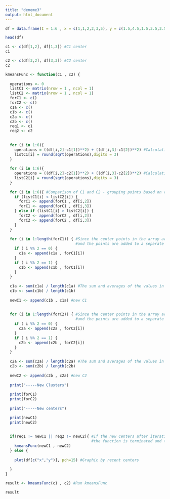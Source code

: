 ```yaml
---
title: "deneme3"
output: html_document
---
```

```r

df = data.frame(I = 1:6 , x = c(1,1,2,2,3,5), y = c(1.5,4.5,1.5,3.5,2.5,6)) #Create dataframe

head(df)

```
```r

c1 <- c(df[1,2], df[1,3]) #C1 center
c1

c2 <- c(df[3,2], df[3,3]) #C2 center
c2

```
```r

kmeansFunc <- function(c1 , c2) { 
  
  operations <- 0
  listC1 <- matrix(nrow = 1 , ncol = 1)
  listC2 <- matrix(nrow = 1 , ncol = 1)
  forC1 <- c()
  forC2 <- c()
  c1a <- c()
  c1b <- c()
  c2a <- c()
  c2b <- c()
  req1 <- c1
  req2 <- c2
  
  
  for (i in 1:6){
    operations = ((df[i,2]-c1[1])**2) + ((df[i,3]-c1[2])**2) #Calculating the distances of points to each other - square and root - For C1
    listC1[i] = round(sqrt(operations),digits = 3)
  }
  
  for (i in 1:6){
    operations = ((df[i,2]-c2[1])**2) + ((df[i,3]-c2[2])**2) #Calculating the distances of points to each other - square and root - For C2
    listC2[i] = round(sqrt(operations),digits = 3)
  }
  
  for (i in 1:6){ #Comparison of C1 and C2 - grouping points based on whether they are big or small
    if (listC1[i] < listC2[i]) {
      forC1 <- append(forC1 , df[i,2])
      forC1 <- append(forC1 , df[i,3])
    } else if (listC1[i] > listC2[i]) {
      forC2 <- append(forC2 , df[i,2])
      forC2 <- append(forC2 , df[i,3])
    }
  }
  
  for (i in 1:length(forC1)) { #Since the center points in the array are together and united, a search is made by going through the loop 
                               #and the points are added to a separate array.
    if ( i %% 2 == 0) {
      c1a <- append(c1a , forC1[i])
    }
    if ( i %% 2 == 1) {
      c1b <- append(c1b , forC1[i])
    }
  }
  
  c1a <- sum(c1a) / length(c1a) #The sum and averages of the values in the series are taken. The result is the new C1 centers.
  c1b <- sum(c1b) / length(c1b)
  
  newC1 <- append(c1b , c1a) #new C1
  
  
  for (i in 1:length(forC2)) { #Since the center points in the array are together and united, a search is made by going through the loop 
                               #and the points are added to a separate array.
    if ( i %% 2 == 0) {
      c2a <- append(c2a , forC2[i])
    }
    if ( i %% 2 == 1) {
      c2b <- append(c2b , forC2[i])
    }
  }
  
  c2a <- sum(c2a) / length(c2a) #The sum and averages of the values in the series are taken. The result is the new C2 centers.
  c2b <- sum(c2b) / length(c2b)
  
  newC2 <- append(c2b , c2a) #new C2
  
  print("-----New Clusters")
  
  print(forC1)
  print(forC2)
  
  print("-----New centers")

  print(newC1)
  print(newC2)
  
  
  if(req1 != newC1 || req2 != newC2){ #If the new centers after iteration are equal to the previous centers, 
                                      #the function is terminated and the NULL value returns.
    kmeansFunc(newC1 , newC2)
  } else {
    
    plot(df[c("x","y")], pch=15) #Graphic by recent centers
    
  }
}

```

```r

result <- kmeansFunc(c1 , c2) #Run kmeansFunc

result

```
```r




```


